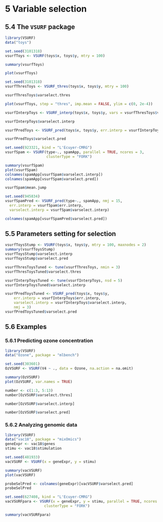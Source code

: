 # 5 Variable selection

## 5.4 The `VSURF` package

```r
library(VSURF)
data("toys")
```

```r
set.seed(3101318)
vsurfToys <- VSURF(toys$x, toys$y, mtry = 100)
```

```r
summary(vsurfToys)
```

```r
plot(vsurfToys)
```

```r
set.seed(3101318)
vsurfThresToys <- VSURF_thres(toys$x, toys$y, mtry = 100)
```

```r
vsurfThresToys$varselect.thres
```

```r
plot(vsurfToys, step = "thres", imp.mean = FALSE, ylim = c(0, 2e-4))
```

```r
vsurfInterpToys <- VSURF_interp(toys$x, toys$y, vars = vsurfThresToys$varselect.thres)
```

```r
vsurfInterpToys$varselect.interp
```

```r
vsurfPredToys <- VSURF_pred(toys$x, toys$y, err.interp = vsurfInterpToys$err.interp, varselect.interp = vsurfInterpToys$varselect.interp)
```

```r
vsurfPredToys$varselect.pred
```

```r
set.seed(923321, kind = "L'Ecuyer-CMRG")
vsurfSpam <- VSURF(type~., spamApp, parallel = TRUE, ncores = 3,
                   clusterType = "FORK")
```

```r
summary(vsurfSpam)
plot(vsurfSpam)
colnames(spamApp[vsurfSpam$varselect.interp])
colnames(spamApp[vsurfSpam$varselect.pred])
```

```r
vsurfSpam$mean.jump
```

```r
set.seed(945834)
vsurfSpamPred <- VSURF_pred(type~., spamApp, nmj = 15,
  err.interp = vsurfSpam$err.interp,
  varselect.interp = vsurfSpam$varselect.interp)
```

```r
colnames(spamApp[vsurfSpamPred$varselect.pred])
```

## 5.5 Parameters setting for selection

```r
vsurfToysStump <- VSURF(toys$x, toys$y, mtry = 100, maxnodes = 2)
summary(vsurfToysStump)
vsurfToysStump$varselect.interp
vsurfToysStump$varselect.pred
```

```r
vsurfThresToysTuned <- tune(vsurfThresToys, nmin = 3)
vsurfThresToysTuned$varselect.thres
```

```r
vsurfInterpToysTuned <- tune(vsurfInterpToys, nsd = 5)
vsurfInterpToysTuned$varselect.interp
```

```r
vsurfPredToysTuned <- VSURF_pred(toys$x, toys$y,
    err.interp = vsurfInterpToys$err.interp, 
    varselect.interp = vsurfInterpToys$varselect.interp,
    nmj = 3)
vsurfPredToysTuned$varselect.pred
```

## 5.6 Examples

### 5.6.1 Predicting ozone concentration

```r
library(VSURF)
data("Ozone", package = "mlbench")
```

```r
set.seed(303601)
OzVSURF <- VSURF(V4 ~ ., data = Ozone, na.action = na.omit)
```

```r
summary(OzVSURF)
plot(OzVSURF, var.names = TRUE)
```

```r
number <- c(1:3, 5:13)
number[OzVSURF$varselect.thres]
```

```r
number[OzVSURF$varselect.interp]
```

```r
number[OzVSURF$varselect.pred]
```

### 5.6.2 Analyzing genomic data

```r
library(VSURF)
data("vac18", package = "mixOmics")
geneExpr <- vac18$genes
stimu <- vac18$stimulation
```

```r
set.seed(481933)
vacVSURF <- VSURF(x = geneExpr, y = stimu)
```

```r
summary(vacVSURF)
plot(vacVSURF)
```

```r
probeSelPred <- colnames(geneExpr)[vacVSURF$varselect.pred]
probeSelPred
```

```r
set.seed(627408, kind = "L'Ecuyer-CMRG")
vacVSURFpara <- VSURF(x = geneExpr, y = stimu, parallel = TRUE, ncores = 3,
                  clusterType = "FORK")
```

```r
summary(vacVSURFpara)
```

